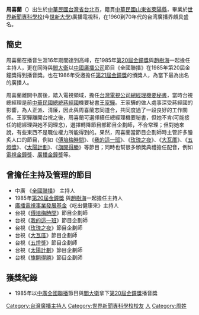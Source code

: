 {{BLP unsourced|time=2010-09-04T05:18:36+00:00}}
{{主播資訊
| 主播頭銜     = [[中國廣播公司|中國廣播公司]]主持人
| 主播姓名     = 周喜蘭
| 主播英文名字 = Helen Chou
| 暱稱         = 
| 綽號         = 
| 主播照片檔案 = Allen Chao and Helen Chou 19850201.jpg
| 主播照片尺寸 = 200px
| 主播照片圖說 = 在接下主持[[第20屆金鐘獎|第20屆金鐘獎]]頒獎典禮的工作后，周喜蘭与[[趙樹海|趙樹海]]的合影
| 主播出生年分 = 1955年
| 主播出生日期 = 10月15日
| 出生地       = [[中華民國|中華民國]][[台灣省|台灣省]][[台北市|台北市]]
| 主播逝世年分 = 
| 主播逝世日期 = 
| 逝世地       = 
| 國籍         = [[中華民國|中華民國]]
| 籍貫         = [[山東省|山東省]][[萊陽縣|萊陽縣]]
| 最高學歷     = [[世界新聞專科學校|世界新聞專科學校]]廣播電視科
| 婚姻狀況     = 
| 配偶         = 
| 信仰宗教     = 
| 官方網站     = 
| 備註         = 
|}}
'''周喜蘭'''（{{bd|1955年|10月15日|catIdx=Z周}}）出生於[[中華民國|中華民國]][[台灣省|台灣省]][[台北市|台北市]]，籍貫[[中華民國|中華民國]][[山東省|山東省]][[萊陽縣|萊陽縣]]，畢業於[[世界新聞專科學校|世界新聞專科學校]](今[[世新大學|世新大學]])廣播電視科，在1960到70年代的台湾廣播界頗具盛名。

==簡史==
周喜蘭在播音生涯16年期間達到高峰，在1985年[[第20屆金鐘獎|第20屆金鐘獎]]與[[趙樹海|趙樹海]]一起擔任主持人，更在同時與[[閻大衛|閻大衛]]以[[中國廣播公司|中國廣播公司]]節目《全國聯播》在1985年第20屆金鐘獎得到播音獎。也在1986年受邀擔任[[第21屆金鐘獎|第21屆金鐘獎]]的頒獎人，為當下最為出名的廣播人。

周喜蘭離開中廣後，踏入電視領域，擔任[[台灣電視公司|台灣電視公司]][[總經理|總經理]][[機要秘書|機要秘書]]，當時台視總經理是前[[中華民國總統|中華民國總統]][[蔣經國|蔣經國]]機要秘書[[王家驊|王家驊]]。王家驊的做人處事深受蔣經國的影響，為人正派、清廉，因此與周喜蘭志同道合，共同度過了一段良好的工作關係。王家驊離開台視之後，周喜蘭可選擇續任總經理機要秘書，但她不肯(可能接任的總經理與她不同理念)，選擇轉降節目部節目企劃師，不合常理；但對她來說，有些東西不是職位權力所能得到的。果然，周喜蘭當節目企劃師時主管許多膾炙人口的節目，例如《[[傅培梅時間|傅培梅時間]]》、《[[我的這一班_(台灣電視劇)|我的這一班]]》、《[[玫瑰之夜|玫瑰之夜]]》、《[[大瓦厝|大瓦厝]]》、《[[五燈獎|五燈獎]]》、《[[太陽計劃|太陽計劃]]》、《[[旗開得勝|旗開得勝]]》等節目；同時也幫很多頒獎典禮擔任配音，例如[[電視金鐘獎|電視金鐘獎]]、[[廣播金鐘獎|廣播金鐘獎]]等。

==曾擔任主持及管理的節目==
* 中廣 《[[全國聯播|全國聯播]]》 主持人
* 1985年[[第20屆金鐘獎|第20屆金鐘獎]] 與[[趙樹海|趙樹海]]一起擔任主持人
* [[廣播電視事業發展基金|廣播電視事業發展基金]]《吃出健康來》主持人
* 台視《[[傅培梅時間|傅培梅時間]]》節目企劃師
* 台視《[[我的這一班_(台灣電視劇)|我的這一班]]》節目企劃師
* 台視《[[玫瑰之夜|玫瑰之夜]]》節目企劃師
* 台視《[[大瓦厝|大瓦厝]]》節目企劃師
* 台視《[[五燈獎|五燈獎]]》節目企劃師
* 台視《[[太陽計劃|太陽計劃]]》節目企劃師
* 台視《[[旗開得勝|旗開得勝]]》節目企劃師

==獲獎紀錄==
* 1985年以[[中廣|中廣]][[全國聯播|全國聯播]]節目與[[閻大衛|閻大衛]]拿下[[第20屆金鐘獎|第20屆金鐘獎]]播音獎


[[Category:台灣廣播主持人|Category:台灣廣播主持人]]
[[Category:世界新聞專科學校校友|Category:世界新聞專科學校校友]]
[[Category:台視|人]]
[[Category:周姓|Category:周姓]]